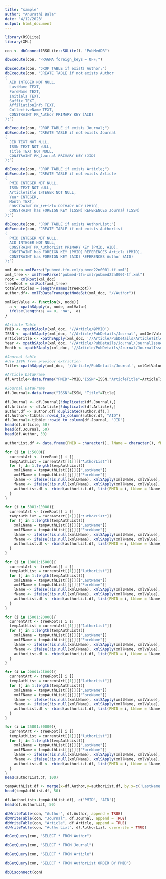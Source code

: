```yaml
---
title: "sample"
author: "Anurathi Bala"
date: "4/12/2023"
output: html_document
---
```


```r
library(RSQLite)
library(XML)
```



```r
con <- dbConnect(RSQLite::SQLite(), "PubMedDB")

dbExecute(con, "PRAGMA foreign_keys = OFF;")
```

```r
dbExecute(con, "DROP TABLE if exists Author;")
dbExecute(con, "CREATE TABLE if not exists Author
(
  AID INTEGER NOT NULL,
  LastName TEXT,
  ForeName TEXT,
  Initials TEXT,
  Suffix TEXT,
  AffiliationInfo TEXT,
  CollectiveName TEXT,
  CONSTRAINT PK_Author PRIMARY KEY (AID)
);")
```

```r
dbExecute(con, "DROP TABLE if exists Journal;")
dbExecute(con, "CREATE TABLE if not exists Journal
(
  JID TEXT NOT NULL,
  ISSN TEXT NOT NULL,
  Title TEXT NOT NULL,
  CONSTRAINT PK_Journal PRIMARY KEY (JID)
);")
```

```r
dbExecute(con, "DROP TABLE if exists Article;")
dbExecute(con, "CREATE TABLE if not exists Article
(
  PMID INTEGER NOT NULL,
  ISSN TEXT NOT NULL,
  ArticleTitle INTEGER NOT NULL,
  Year INTEGER,
  Month TEXT, 
  CONSTRAINT PK_Article PRIMARY KEY (PMID),
  CONSTRAINT has FOREIGN KEY (ISSN) REFERENCES Journal (ISSN)
);")
```

```r
dbExecute(con, "DROP TABLE if exists AuthorList;")
dbExecute(con, "CREATE TABLE if not exists AuthorList
(
  PMID INTEGER NOT NULL,
  AID INTEGER NOT NULL,
  CONSTRAINT PK_AuthorList PRIMARY KEY (PMID, AID),
  CONSTRAINT has FOREIGN KEY (PMID) REFERENCES Article (PMID),
  CONSTRAINT has FOREIGN KEY (AID) REFERENCES Author (AID)
);")
```

```r
xml_doc<-xmlParse("pubmed-tfm-xml/pubmed22n0001-tf.xml")
xml_tree <- xmlTreeParse("pubmed-tfm-xml/pubmed22n0001-tf.xml")
root = xmlRoot(xml_doc)
treeRoot = xmlRoot(xml_tree)
totalArticles = length(names(treeRoot))
author.df<- xmlToDataFrame(getNodeSet(xml_doc, "//Author"))
```

```r
xmlGetValue <- function(x, node){
  a <- xpathSApply(x, node, xmlValue)
  ifelse(length(a) == 0, "NA",  a)
}
```

```r
#Article Table
PMID <- xpathSApply(xml_doc, '//Article/@PMID')
ISSN <- xpathSApply(xml_doc, '//Article/PubDetails/Journal', xmlGetValue, "./ISSN")
ArticleTitle <- xpathSApply(xml_doc, '//Article/PubDetails/ArticleTitle', xmlValue)
Year <- xpathSApply(xml_doc, '//Article/PubDetails/Journal/JournalIssue/PubDate', xmlGetValue, "./Year")
Month <- xpathSApply(xml_doc, '//Article/PubDetails/Journal/JournalIssue/PubDate', xmlGetValue, "./Month")

#Journal table
#Use ISSN from previous extraction
Title<-xpathSApply(xml_doc, '//Article/PubDetails/Journal', xmlGetValue, "./Title")
```

```r
#Article DataFrame
df.Article<-data.frame("PMID"=PMID,"ISSN"=ISSN,"ArticleTitle"=ArticleTitle,"Year"=Year,"Month"=Month)

#Journal DataFrame
df.Journal<-data.frame("ISSN"=ISSN, "Title"=Title)

```

```r
df.Journal <- df.Journal[!duplicated(df.Journal),]
df.Article <- df.Article[!duplicated(df.Article),]
author.df <- author.df[!duplicated(author.df),]
df.Author<-tibble::rowid_to_column(author.df, "AID")
df.Journal<-tibble::rowid_to_column(df.Journal, "JID")
head(df.Article, 50)
head(df.Journal, 50)
head(df.Author, 50)
```

```r
authorList.df <- data.frame(PMID = character(), lName = character(), fName = character(), stringsAsFactors = FALSE)

for (i in 1:5000){
  currentArt <- treeRoot[[ i ]]
  tempAuthList = currentArt[[1]][["AuthorList"]]
  for (j in 1:length(tempAuthList)){
    xmlLName = tempAuthList[[j]][["LastName"]]
    xmlFName = tempAuthList[[j]][["ForeName"]]
    lName <- ifelse(!is.null(xmlLName), xmlSApply(xmlLName, xmlValue), "")
    fName <- ifelse(!is.null(xmlFName), xmlSApply(xmlFName, xmlValue), "")
    authorList.df <- rbind(authorList.df, list(PMID = i, LName = lName, FName = fName))
  }
}

for (i in 5001:10000){
  currentArt <- treeRoot[[ i ]]
  tempAuthList = currentArt[[1]][["AuthorList"]]
  for (j in 1:length(tempAuthList)){
    xmlLName = tempAuthList[[j]][["LastName"]]
    xmlFName = tempAuthList[[j]][["ForeName"]]
    lName <- ifelse(!is.null(xmlLName), xmlSApply(xmlLName, xmlValue), "")
    fName <- ifelse(!is.null(xmlFName), xmlSApply(xmlFName, xmlValue), "")
    authorList.df <- rbind(authorList.df, list(PMID = i, LName = lName, FName = fName))
  }
}

for (i in 10001:15000){
  currentArt <- treeRoot[[ i ]]
  tempAuthList = currentArt[[1]][["AuthorList"]]
  for (j in 1:length(tempAuthList)){
    xmlLName = tempAuthList[[j]][["LastName"]]
    xmlFName = tempAuthList[[j]][["ForeName"]]
    lName <- ifelse(!is.null(xmlLName), xmlSApply(xmlLName, xmlValue), "")
    fName <- ifelse(!is.null(xmlFName), xmlSApply(xmlFName, xmlValue), "")
    authorList.df <- rbind(authorList.df, list(PMID = i, LName = lName, FName = fName))
  }
}

for (i in 15001:20000){
  currentArt <- treeRoot[[ i ]]
  tempAuthList = currentArt[[1]][["AuthorList"]]
  for (j in 1:length(tempAuthList)){
    xmlLName = tempAuthList[[j]][["LastName"]]
    xmlFName = tempAuthList[[j]][["ForeName"]]
    lName <- ifelse(!is.null(xmlLName), xmlSApply(xmlLName, xmlValue), "")
    fName <- ifelse(!is.null(xmlFName), xmlSApply(xmlFName, xmlValue), "")
    authorList.df <- rbind(authorList.df, list(PMID = i, LName = lName, FName = fName))
  }
}

for (i in 20001:25000){
  currentArt <- treeRoot[[ i ]]
  tempAuthList = currentArt[[1]][["AuthorList"]]
  for (j in 1:length(tempAuthList)){
    xmlLName = tempAuthList[[j]][["LastName"]]
    xmlFName = tempAuthList[[j]][["ForeName"]]
    lName <- ifelse(!is.null(xmlLName), xmlSApply(xmlLName, xmlValue), "")
    fName <- ifelse(!is.null(xmlFName), xmlSApply(xmlFName, xmlValue), "")
    authorList.df <- rbind(authorList.df, list(PMID = i, LName = lName, FName = fName))
  }
}

for (i in 25001:30000){
  currentArt <- treeRoot[[ i ]]
  tempAuthList = currentArt[[1]][["AuthorList"]]
  for (j in 1:length(tempAuthList)){
    xmlLName = tempAuthList[[j]][["LastName"]]
    xmlFName = tempAuthList[[j]][["ForeName"]]
    lName <- ifelse(!is.null(xmlLName), xmlSApply(xmlLName, xmlValue), "")
    fName <- ifelse(!is.null(xmlFName), xmlSApply(xmlFName, xmlValue), "")
    authorList.df <- rbind(authorList.df, list(PMID = i, LName = lName, FName = fName))
  }
}
head(authorList.df, 100)
```

```r
tempAuthList.df <- merge(x=df.Author,y=authorList.df, by.x=c('LastName','ForeName'), by.y=c("LName","FName"))
head(tempAuthList.df, 50)
```

```r
df.AuthorList<-tempAuthList.df[, c('PMID', 'AID')]
head(df.AuthorList, 50)
```

```r
dbWriteTable(con, "Author", df.Author, append = TRUE)
dbWriteTable(con, "Journal", df.Journal, append = TRUE)
dbWriteTable(con, "Article", df.Article, append = TRUE)
dbWriteTable(con, "AuthorList", df.AuthorList, overwrite = TRUE)
```

```r
dbGetQuery(con, "SELECT * FROM Author")
```

```r
dbGetQuery(con, "SELECT * FROM Journal")
```

```r
dbGetQuery(con, "SELECT * FROM Article")
```

```r
dbGetQuery(con, "SELECT * FROM AuthorList ORDER BY PMID")
```

```r
dbDisconnect(con)
```
